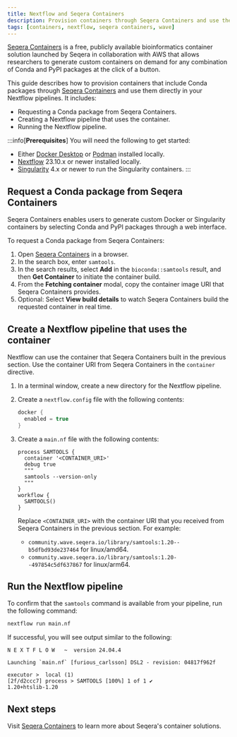 ```yaml
---
title: Nextflow and Seqera Containers
description: Provision containers through Seqera Containers and use them in your Nextflow pipelines
tags: [containers, nextflow, seqera containers, wave]
---
```


[Seqera Containers][sc] is a free, publicly available bioinformatics container solution launched by Seqera in collaboration with AWS that allows researchers to generate custom containers on demand for any combination of Conda and PyPI packages at the click of a button.

This guide describes how to provision containers that include Conda packages through [Seqera Containers][sc] and use them directly in your Nextflow pipelines. It includes:

- Requesting a Conda package from Seqera Containers.
- Creating a Nextflow pipeline that uses the container.
- Running the Nextflow pipeline.

:::info[**Prerequisites**]
You will need the following to get started:

- Either [Docker Desktop] or [Podman] installed locally.
- [Nextflow] 23.10.x or newer installed locally.
- [Singularity][Singularity] 4.x or newer to run the Singularity containers.
:::

## Request a Conda package from Seqera Containers

Seqera Containers enables users to generate custom Docker or Singularity containers by selecting Conda and PyPI packages through a web interface.

To request a Conda package from Seqera Containers:

1. Open [Seqera Containers][sc] in a browser.
1. In the search box, enter `samtools`.
1. In the search results, select **Add** in the `bioconda::samtools` result, and then **Get Container** to initiate the container build.
1. From the **Fetching container** modal, copy the container image URI that Seqera Containers provides.
1. Optional: Select **View build details** to watch Seqera Containers build the requested container in real time.

## Create a Nextflow pipeline that uses the container

Nextflow can use the container that Seqera Containers built in the previous section. Use the container URI from Seqera Containers in the `container` directive.

1. In a terminal window, create a new directory for the Nextflow pipeline.
1. Create a `nextflow.config` file with the following contents:

    ```groovy
    docker {
      enabled = true
    }
    ```

1. Create a `main.nf` file with the following contents:

    ```nextflow
    process SAMTOOLS {
      container '<CONTAINER_URI>'
      debug true
      """
      samtools --version-only
      """
    }
    workflow {
      SAMTOOLS()
    }
    ```

    Replace `<CONTAINER_URI>` with the container URI that you received from Seqera Containers in the previous section. For example:

    - `community.wave.seqera.io/library/samtools:1.20--b5dfbd93de237464` for linux/amd64.
    - `community.wave.seqera.io/library/samtools:1.20--497854c5df637867` for linux/arm64.

## Run the Nextflow pipeline

To confirm that the `samtools` command is available from your pipeline, run the following command:

```bash
nextflow run main.nf
```

If successful, you will see output similar to the following:

```console
N E X T F L O W   ~  version 24.04.4

Launching `main.nf` [furious_carlsson] DSL2 - revision: 04817f962f

executor >  local (1)
[2f/d2ccc7] process > SAMTOOLS [100%] 1 of 1 ✔
1.20+htslib-1.20
```

## Next steps

Visit [Seqera Containers][sc] to learn more about Seqera's container solutions.

[sc]: https://seqera.io/containers/
[conda]: https://docs.conda.io/en/latest/
[Nextflow]: https://www.nextflow.io/docs/latest/install.html
[Singularity]: https://docs.sylabs.io/guides/latest/user-guide/introduction.html
[Podman]: https://podman.io/docs/installation
[Docker Desktop]: https://www.docker.com/products/docker-desktop/

[wave-build]: /wave_docs/wave_repo/docs/cli/use-cases.md#build-a-container
[nf-config]: /wave_docs/wave_repo/docs/nextflow/configuration.md
[wave-cli]: /wave_docs/wave_repo/docs/cli/index.md
